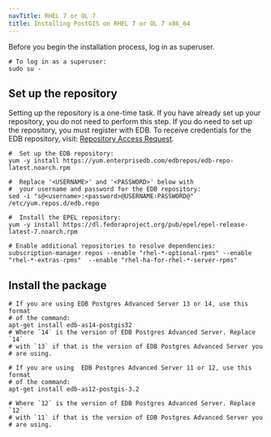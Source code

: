 ```yaml
---
navTitle: RHEL 7 or OL 7
title: Installing PostGIS on RHEL 7 or OL 7 x86_64
---
```


Before you begin the installation process, log in as superuser.

```shell
# To log in as a superuser:
sudo su -
```

## Set up the repository

Setting up the repository is a one-time task. If you have already set up your repository, you do not need to perform this step. If you do need to set up the repository, you must register with EDB. To receive credentials for the EDB repository, visit: [Repository Access Request](https://www.enterprisedb.com/repository-access-request).

```shell
#  Set up the EDB repository:
yum -y install https://yum.enterprisedb.com/edbrepos/edb-repo-latest.noarch.rpm

#  Replace '<USERNAME>' and '<PASSWORD>' below with
#  your username and password for the EDB repository:
sed -i "s@<username>:<password>@USERNAME:PASSWORD@" /etc/yum.repos.d/edb.repo

#  Install the EPEL repository:
yum -y install https://dl.fedoraproject.org/pub/epel/epel-release-latest-7.noarch.rpm

# Enable additional repositories to resolve dependencies:
subscription-manager repos --enable "rhel-*-optional-rpms" --enable "rhel-*-extras-rpms"  --enable "rhel-ha-for-rhel-*-server-rpms"
```

## Install the package

```shell
# If you are using EDB Postgres Advanced Server 13 or 14, use this format
# of the command:
apt-get install edb-as14-postgis32
# Where `14` is the version of EDB Postgres Advanced Server. Replace `14`
# with `13` if that is the version of EDB Postgres Advanced Server you
# are using.

# If you are using  EDB Postgres Advanced Server 11 or 12, use this format
# of the command:
apt-get install edb-as12-postgis-3.2

# Where `12` is the version of EDB Postgres Advanced Server. Replace `12`
# with `11` if that is the version of EDB Postgres Advanced Server you
# are using.
```

